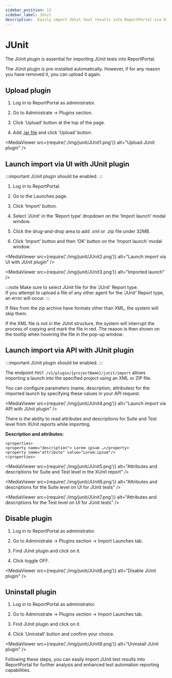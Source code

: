 ```yaml
---
sidebar_position: 13
sidebar_label: JUnit
description:  Easily import JUnit test results into ReportPortal via UI or API, enabling streamlined test analysis and enhanced reporting capabilities.
---
```


# JUnit

The JUnit plugin is essential for importing JUnit tests into ReportPortal.

The JUnit plugin is pre-installed automatically. However, if for any reason you have removed it, you can upload it again.

## Upload plugin

1. Log in to ReportPortal as administrator.

2. Go to Administrate -> Plugins section.

3. Click ‘Upload’ button at the top of the page.

4. Add [.jar file](https://github.com/reportportal/plugin-import-junit/packages) and click ‘Upload’ button.

<MediaViewer src={require('./img/junit/JUnit1.png')} alt="Upload JUnit plugin" />

## Launch import via UI with JUnit plugin

:::important
JUnit plugin should be enabled.
:::

1. Log in to ReportPortal.

2. Go to the Launches page.

3. Click ‘Import’ button.

4. Select ‘JUnit’ in the ‘Report type’ dropdown on the ‘Import launch’ modal window.

5. Click the drug-and-drop area to add .xml or .zip file under 32MB.

6. Click ‘Import’ button and then ‘OK’ button on the ‘Import launch’ modal window.

<MediaViewer src={require('./img/junit/JUnit2.png')} alt="Launch import via UI with JUnit plugin" />

<MediaViewer src={require('./img/junit/JUnit3.png')} alt="Imported launch" />

:::note
Make sure to select JUnit file for the 'JUnit' Report type.<br />
If you attempt to upload a file of any other agent for the 'JUnit' Report type, an error will occur.
:::

If files from the zip archive have formats other than XML, the system will skip them.

If the XML file is not in the JUnit structure, the system will interrupt the process of copying and mark the file in red. The reason is then shown on the tooltip when hovering the file in the pop-up window.

<MediaViewer src="https://youtu.be/X_lIooGAeto" alt="Upload and manage JUnit plugin in our test report dashboard" type="video" />

## Launch import via API with JUnit plugin

:::important
JUnit plugin should be enabled.
:::

The endpoint ```POST /v1/plugin/{projectName}/junit/import``` allows importing a launch into the specified project using an XML or ZIP file.

You can configure parameters (name, description, attributes) for the imported launch by specifying these values in your API request.

<MediaViewer src={require('./img/junit/JUnit4.png')} alt="Launch import via API with JUnit plugin" />

There is the ability to read attributes and descriptions for Suite and Test level from XUnit reports while importing.

**Description and attributes:**

```
<properties>
<property name="description"> Lorem ipsum …</property>
<property name="attribute" value="Lorem:ipsum"/>
</properties>
```

<MediaViewer src={require('./img/junit/JUnit5.png')} alt="Attributes and descriptions for Suite and Test level in the XUnit report" />

<MediaViewer src={require('./img/junit/JUnit6.png')} alt="Attributes and descriptions for the Suite level on UI for JUnit tests" />

<MediaViewer src={require('./img/junit/JUnit7.png')} alt="Attributes and descriptions for the Test level on UI for JUnit tests" />

<MediaViewer src="https://youtu.be/-jseHCta_1A" alt="Launch import via API with JUnit plugin in our qa automation dashboard" type="video" />

## Disable plugin

1. Log in to ReportPortal as administrator.

2. Go to Administrate -> Plugins section -> Import Launches tab.

3. Find JUnit plugin and click on it.

4. Click toggle OFF.

<MediaViewer src={require('./img/junit/JUnit8.png')} alt="Disable JUnit plugin" />

## Uninstall plugin

1. Log in to ReportPortal as administrator.

2. Go to Administrate -> Plugins section -> Import Launches tab.

3. Find JUnit plugin and click on it.

4. Click ‘Uninstall’ button and confirm your choice.

<MediaViewer src={require('./img/junit/JUnit9.png')} alt="Uninstall JUnit plugin" />

Following these steps, you can easily import JUnit test results into ReportPortal for further analysis and enhanced test automation reporting capabilities.
